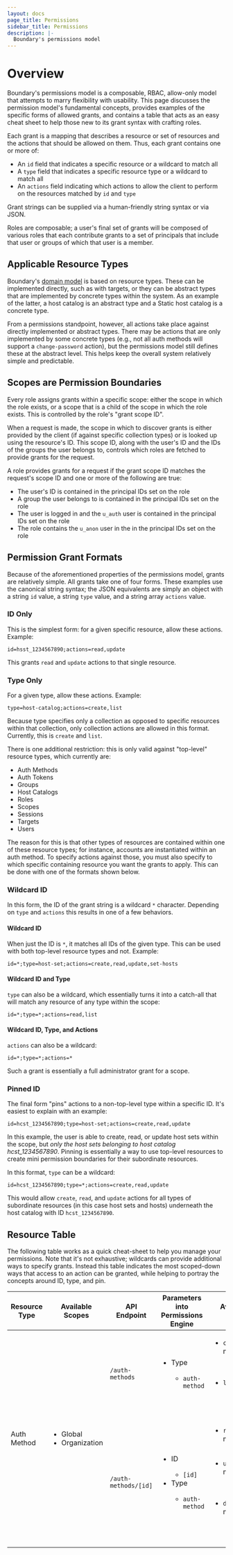 ```yaml
---
layout: docs
page_title: Permissions
sidebar_title: Permissions
description: |-
  Boundary's permissions model
---
```


# Overview

Boundary's permissions model is a composable, RBAC, allow-only model that
attempts to marry flexibility with usability. This page discusses the permission
model's fundamental concepts, provides examples of the specific forms of allowed
grants, and contains a table that acts as an easy cheat sheet to help those new
to its grant syntax with crafting roles.

Each grant is a mapping that describes a resource or set of resources and the actions that should be allowed on them. Thus, each grant contains one or more of:

* An `id` field that indicates a specific resource or a wildcard to match all
* A `type` field that indicates a specific resource type or a wildcard to match all
* An `actions` field indicating which actions to allow the client to perform on the resources matched by `id` and `type`

Grant strings can be supplied via a human-friendly string syntax or via JSON.

Roles are composable; a user's final set of grants will be composed of various
roles that each contribute grants to a set of principals that include that user
or groups of which that user is a member.

## Applicable Resource Types

Boundary's [domain model](/docs/concepts/domain-model) is based on resource
types. These can be implemented directly, such as with targets, or they can be
abstract types that are implemented by concrete types within the system. As an
example of the latter, a host catalog is an abstract type and a Static host
catalog is a concrete type.

From a permissions standpoint, however, all actions take place against directly
implemented or abstract types. There may be actions that are only implemented by
some concrete types (e.g., not all auth methods will support a `change-password`
action), but the permissions model still defines these at the abstract level.
This helps keep the overall system relatively simple and predictable.

## Scopes are Permission Boundaries

Every role assigns grants within a specific scope: either the scope in which the
role exists, or a scope that is a child of the scope in which the role exists.
This is controlled by the role's "grant scope ID".

When a request is made, the scope in which to discover grants is either provided
by the client (if against specific collection types) or is looked up using the
resource's ID. This scope ID, along with the user's ID and the IDs of the groups
the user belongs to, controls which roles are fetched to provide grants for the
request.

A role provides grants for a request if the grant scope ID matches the request's
scope ID and one or more of the following are true:

* The user's ID is contained in the principal IDs set on the role
* A group the user belongs to is contained in the principal IDs set on the role
* The user is logged in and the `u_auth` user is contained in the principal IDs set on the role
* The role contains the `u_anon` user in the in the principal IDs set on the role

## Permission Grant Formats

Because of the aforementioned properties of the permissions model, grants are
relatively simple. All grants take one of four forms. These examples use the
canonical string syntax; the JSON equivalents are simply an object with a string
`id` value, a string `type` value, and a string array `actions` value.

### ID Only

This is the simplest form: for a given specific resource, allow these actions.
Example:

`id=hsst_1234567890;actions=read,update`

This grants `read` and `update` actions to that single resource.

### Type Only

For a given type, allow these actions. Example:

`type=host-catalog;actions=create,list`

Because type specifies only a collection as opposed to specific resources within
that collection, only collection actions are allowed in this format. Currently,
this is `create` and `list`. 

There is one additional restriction: this is only valid against "top-level"
resource types, which currently are:

* Auth Methods
* Auth Tokens
* Groups
* Host Catalogs
* Roles
* Scopes
* Sessions
* Targets
* Users

The reason for this is that other types of resources are contained within one of
these resource types; for instance, accounts are instantiated within an auth
method. To specify actions against those, you must also specify to which
specific containing resource you want the grants to apply. This can be done with
one of the formats shown below.

### Wildcard ID

In this form, the ID of the grant string is a wildcard `*` character. Depending on `type` and `actions` this results in one of a few behaviors.

#### Wildcard ID

When just the ID is `*`, it matches all IDs of the given type. This can be used
with both top-level resource types and not. Example:

`id=*;type=host-set;actions=create,read,update,set-hosts`

#### Wildcard ID and Type

`type` can also be a wildcard, which essentially turns it into a catch-all that
will match any resource of any type within the scope:

`id=*;type=*;actions=read,list`

#### Wildcard ID, Type, and Actions

`actions` can also be a wildcard:

`id=*;type=*;actions=*`

Such a grant is essentially a full administrator grant for a scope.

### Pinned ID

The final form "pins" actions to a non-top-level type within a specific ID. It's
easiest to explain with an example:

`id=hcst_1234567890;type=host-set;actions=create,read,update`

In this example, the user is able to create, read, or update host sets within
the scope, but *only the host sets belonging to host catalog hcst_1234567890*.
Pinning is essentially a way to use top-level resources to create mini
permission boundaries for their subordinate resources.

In this format, `type` can be a wildcard:

`id=hcst_1234567890;type=*;actions=create,read,update`

This would allow `create`, `read`, and `update` actions for all types of
subordinate resources (in this case host sets and hosts) underneath the host
catalog with ID `hcst_1234567890`.

## Resource Table

The following table works as a quick cheat-sheet to help you manage your
permissions. Note that it's not exhaustive; wildcards can provide additional
ways to specify grants. Instead this table indicates the most scoped-down ways
that access to an action can be granted, while helping to portray the concepts
around ID, type, and pin.

<table>
<thead>
  <tr>
    <th>Resource Type</th>
    <th>Available Scopes</th>
    <th>API Endpoint</th>
    <th>Parameters into Permissions Engine</th>
    <th>Available Actions/Grant Examples</th>
  </tr>
</thead>
<tbody>
  <tr>
    <td rowspan="2">Auth Method</td>
    <td rowspan="2">
      <ul>
        <li>Global</li>
        <li>Organization</li>
      </ul>
    </td>
    <td><code>/auth-methods</code></td>
    <td>
      <ul>
        <li>Type</li>
          <ul>
            <li><code>auth-method</code></li>
          </ul>
      </ul>
    </td>
    <td>
      <ul>
        <li><code>create</code>: Create an auth method</li>
          <ul>
            <li><code>type=auth-method;actions=create</code></li>
          </ul>
          <li><code>list</code>: List auth methods</li>
          <ul>
            <li><code>type=auth-method;actions=list</code></li>
          </ul>
      </ul>
    </td>
  </tr>
  <tr>
    <td><code>/auth-methods/[id]</code></td>
     <td>
      <ul>
        <li>ID</li>
          <ul>
            <li><code>[id]</code></li>
          </ul>
        <li>Type</li>
          <ul>
            <li><code>auth-method</code></li>
          </ul>
      </ul>
    </td>
    <td>
      <ul>
        <li><code>read</code>: Read an auth method's configuration</li>
          <ul>
            <li><code>id=[id];actions=read</code></li>
          </ul>
          <li><code>update</code>: Update an auth method's configuration</li>
          <ul>
            <li><code>id=[id];actions=update</code></li>
          </ul>
          <li><code>delete</code>: Delete an auth method</li>
          <ul>
            <li><code>id=[id];actions=delete</code></li>
          </ul>
      </ul>
    </td>
  </tr>
</tbody>
</table>